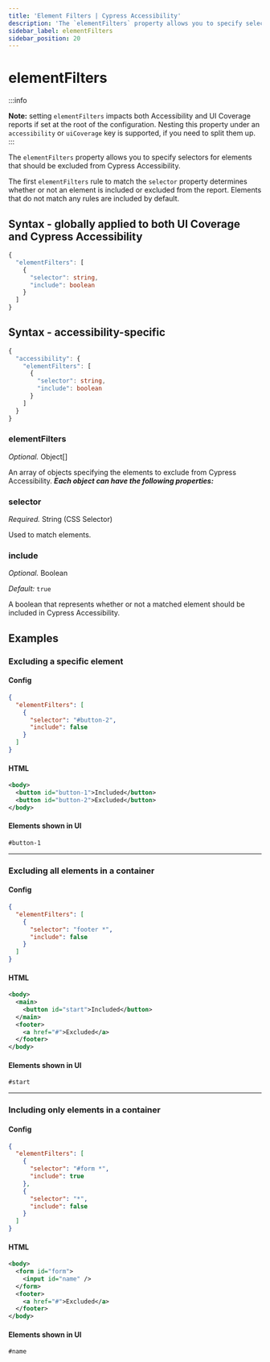 ```yaml
---
title: 'Element Filters | Cypress Accessibility'
description: 'The `elementFilters` property allows you to specify selectors for elements that should be excluded from Cypress Accessibility.'
sidebar_label: elementFilters
sidebar_position: 20
---
```


# elementFilters

<AccessibilityAddon />

:::info

**Note:** setting `elementFilters` impacts both Accessibility and UI Coverage
reports if set at the root of the configuration. Nesting this property under an `accessibility` or `uiCoverage` key is
supported, if you need to split them up.
:::

The `elementFilters` property allows you to specify selectors for elements that should be excluded from Cypress Accessibility.

The first `elementFilters` rule to match the `selector` property determines whether or not an element is included or excluded from the report. Elements that do not match any rules are included by default.

## Syntax - globally applied to both UI Coverage and Cypress Accessibility

```typescript
{
  "elementFilters": [
    {
      "selector": string,
      "include": boolean
    }
  ]
}
```

## Syntax - accessibility-specific

```typescript
{
  "accessibility": {
    "elementFilters": [
      {
        "selector": string,
        "include": boolean
      }
    ]
  }
}
```

### elementFilters

_Optional._ Object\[]

An array of objects specifying the elements to exclude from Cypress Accessibility. _**Each object can have the following properties:**_

### selector

_Required._ String (CSS Selector)

Used to match elements.

### include

_Optional._ Boolean

_Default:_ `true`

A boolean that represents whether or not a matched element should be included in Cypress Accessibility.

## Examples

### Excluding a specific element

#### Config

```json
{
  "elementFilters": [
    {
      "selector": "#button-2",
      "include": false
    }
  ]
}
```

#### HTML

```xml
<body>
  <button id="button-1">Included</button>
  <button id="button-2">Excluded</button>
</body>
```

#### Elements shown in UI

```
#button-1
```

---

### Excluding all elements in a container

#### Config

```json
{
  "elementFilters": [
    {
      "selector": "footer *",
      "include": false
    }
  ]
}
```

#### HTML

```xml
<body>
  <main>
    <button id="start">Included</button>
  </main>
  <footer>
    <a href="#">Excluded</a>
  </footer>
</body>
```

#### Elements shown in UI

```
#start
```

---

### Including only elements in a container

#### Config

```json
{
  "elementFilters": [
    {
      "selector": "#form *",
      "include": true
    },
    {
      "selector": "*",
      "include": false
    }
  ]
}
```

#### HTML

```xml
<body>
  <form id="form">
    <input id="name" />
  </form>
  <footer>
    <a href="#">Excluded</a>
  </footer>
</body>
```

#### Elements shown in UI

```
#name
```
